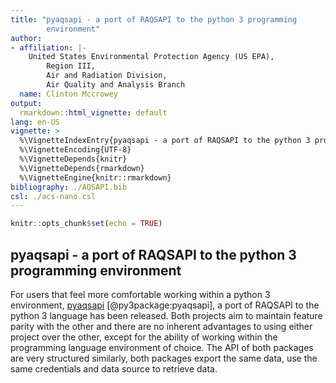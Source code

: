```yaml
---
title: "pyaqsapi - a port of RAQSAPI to the python 3 programming  
        environment"
author:
- affiliation: |-
    United States Environmental Protection Agency (US EPA),  
        Region III,  
        Air and Radiation Division,  
        Air Quality and Analysis Branch
  name: Clinton Mccrowey
output:
  rmarkdown::html_vignette: default
lang: en-US
vignette: >
  %\VignetteIndexEntry{pyaqsapi - a port of RAQSAPI to the python 3 programming environment}
  %\VignetteEncoding{UTF-8}
  %\VignetteDepends{knitr}
  %\VignetteDepends{rmarkdown}
  %\VignetteEngine{knitr::rmarkdown}
bibliography: ./AQSAPI.bib
csl: ./acs-nano.csl
---
```


```r
knitr::opts_chunk$set(echo = TRUE)
```

## pyaqsapi - a port of RAQSAPI to the python 3 programming environment

For users that feel more comfortable working within a python 3 environment,
[pyaqsapi](https://github.com/USEPA/pyaqsapi) [@py3package:pyaqsapi],
a port of RAQSAPI to the python 3 language has been released. Both projects aim
to maintain feature parity with the other and there are no inherent advantages
to using either project over the other, except for the ability of working within
the programming language environment of choice. The API of both packages are
very structured similarly, both packages export the same data, use the same
credentials and data source to retrieve data.
